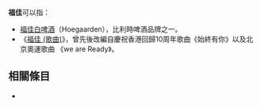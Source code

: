 {{not|福娃}}
'''福佳'''可以指：
*[[福佳白啤酒|福佳白啤酒]]（Hoegaarden），比利時啤酒品牌之一。
*《[[福佳_(歌曲)|福佳 (歌曲)]]》，曾先後改編自慶祝香港回歸10周年歌曲《始終有你》以及北京奧運歌曲 《we are Ready》。

== 相關條目 ==
*{{lookfrom}}

{{消歧义|Cat=二字消歧义|Fu}}